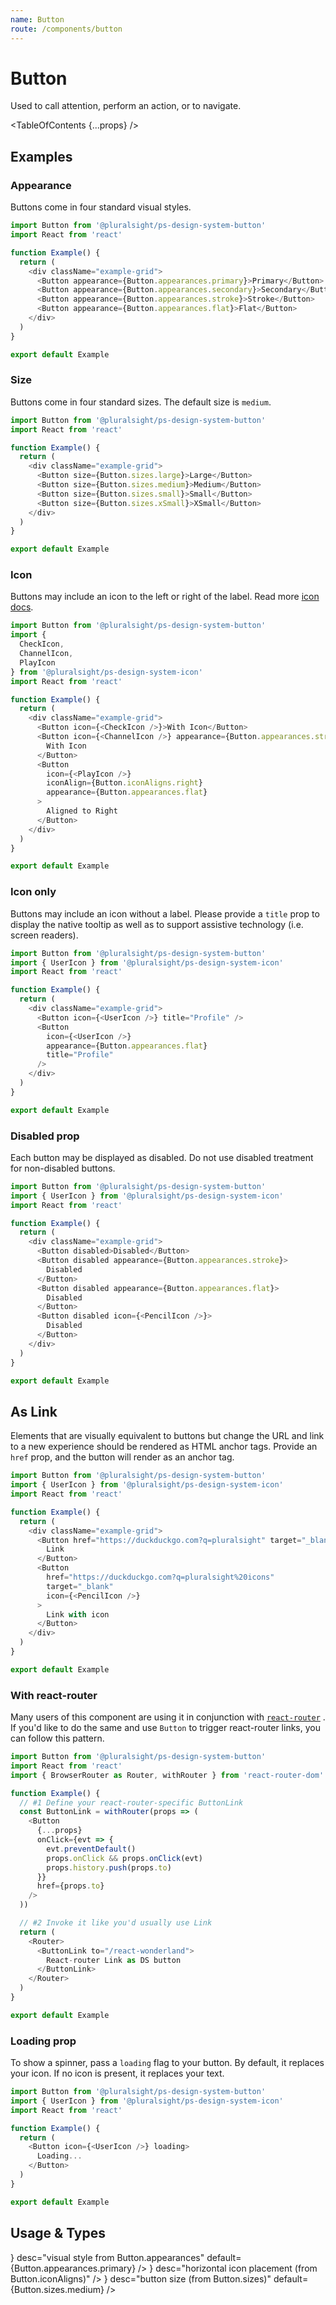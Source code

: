 ```yaml
---
name: Button
route: /components/button
---
```



# Button

<Intro>Used to call attention, perform an action, or to navigate.</Intro>

<TableOfContents {...props} />

## Examples

### Appearance

Buttons come in four standard visual styles.

```typescript
import Button from '@pluralsight/ps-design-system-button'
import React from 'react'

function Example() {
  return (
    <div className="example-grid">
      <Button appearance={Button.appearances.primary}>Primary</Button>
      <Button appearance={Button.appearances.secondary}>Secondary</Button>
      <Button appearance={Button.appearances.stroke}>Stroke</Button>
      <Button appearance={Button.appearances.flat}>Flat</Button>
    </div>
  )
}

export default Example
```

### Size

Buttons come in four standard sizes. The default size is `medium`.

```typescript
import Button from '@pluralsight/ps-design-system-button'
import React from 'react'

function Example() {
  return (
    <div className="example-grid">
      <Button size={Button.sizes.large}>Large</Button>
      <Button size={Button.sizes.medium}>Medium</Button>
      <Button size={Button.sizes.small}>Small</Button>
      <Button size={Button.sizes.xSmall}>XSmall</Button>
    </div>
  )
}

export default Example
```

### Icon

Buttons may include an icon to the left or right of the label. Read more [icon docs](/components/icon).

```typescript
import Button from '@pluralsight/ps-design-system-button'
import {
  CheckIcon,
  ChannelIcon,
  PlayIcon
} from '@pluralsight/ps-design-system-icon'
import React from 'react'

function Example() {
  return (
    <div className="example-grid">
      <Button icon={<CheckIcon />}>With Icon</Button>
      <Button icon={<ChannelIcon />} appearance={Button.appearances.stroke}>
        With Icon
      </Button>
      <Button
        icon={<PlayIcon />}
        iconAlign={Button.iconAligns.right}
        appearance={Button.appearances.flat}
      >
        Aligned to Right
      </Button>
    </div>
  )
}

export default Example
```

### Icon only

Buttons may include an icon without a label. Please provide a `title` prop to display the native tooltip as well as to support assistive technology (i.e. screen readers).

```typescript
import Button from '@pluralsight/ps-design-system-button'
import { UserIcon } from '@pluralsight/ps-design-system-icon'
import React from 'react'

function Example() {
  return (
    <div className="example-grid">
      <Button icon={<UserIcon />} title="Profile" />
      <Button
        icon={<UserIcon />}
        appearance={Button.appearances.flat}
        title="Profile"
      />
    </div>
  )
}

export default Example
```

### Disabled prop

Each button may be displayed as disabled. Do not use disabled treatment for non-disabled buttons.

```typescript
import Button from '@pluralsight/ps-design-system-button'
import { UserIcon } from '@pluralsight/ps-design-system-icon'
import React from 'react'

function Example() {
  return (
    <div className="example-grid">
      <Button disabled>Disabled</Button>
      <Button disabled appearance={Button.appearances.stroke}>
        Disabled
      </Button>
      <Button disabled appearance={Button.appearances.flat}>
        Disabled
      </Button>
      <Button disabled icon={<PencilIcon />}>
        Disabled
      </Button>
    </div>
  )
}

export default Example
```

## As Link

Elements that are visually equivalent to buttons but change the URL and link to a new experience should be rendered as HTML anchor tags. Provide an `href` prop, and the button will render as an anchor tag.

```typescript
import Button from '@pluralsight/ps-design-system-button'
import { UserIcon } from '@pluralsight/ps-design-system-icon'
import React from 'react'

function Example() {
  return (
    <div className="example-grid">
      <Button href="https://duckduckgo.com?q=pluralsight" target="_blank">
        Link
      </Button>
      <Button
        href="https://duckduckgo.com?q=pluralsight%20icons"
        target="_blank"
        icon={<PencilIcon />}
      >
        Link with icon
      </Button>
    </div>
  )
}

export default Example
```

### With react-router

Many users of this component are using it in conjunction with [`react-router`](https://github.com/ReactTraining/react-router/issues/1176) . If you'd like to do the same and use `Button` to trigger react-router links, you can follow this pattern.

```typescript noRender
import Button from '@pluralsight/ps-design-system-button'
import React from 'react'
import { BrowserRouter as Router, withRouter } from 'react-router-dom'

function Example() {
  // #1 Define your react-router-specific ButtonLink
  const ButtonLink = withRouter(props => (
    <Button
      {...props}
      onClick={evt => {
        evt.preventDefault()
        props.onClick && props.onClick(evt)
        props.history.push(props.to)
      }}
      href={props.to}
    />
  ))

  // #2 Invoke it like you'd usually use Link
  return (
    <Router>
      <ButtonLink to="/react-wonderland">
        React-router Link as DS button
      </ButtonLink>
    </Router>
  )
}

export default Example
```

### Loading prop

To show a spinner, pass a `loading` flag to your button. By default, it replaces your icon. If no icon is present, it replaces your text.

```typescript
import Button from '@pluralsight/ps-design-system-button'
import { UserIcon } from '@pluralsight/ps-design-system-icon'
import React from 'react'

function Example() {
  return (
    <Button icon={<UserIcon />} loading>
      Loading...
    </Button>
  )
}

export default Example
```

## Usage & Types

<Usage
  install="npm install @pluralsight/ps-design-system-button"
  import="import Button from '@pluralsight/ps-design-system-button'"
  packageName="button"
/>

<TypesTable>
  <TypesProp
    name="appearance"
    required
    type={<TypesEnum enum={Button.appearances} />}
    desc="visual style from Button.appearances"
    default={Button.appearances.primary}
  />
  <TypesProp
    name="disabled"
    type="boolean"
    desc="standard input disable flag"
    default="false"
  />
  <TypesProp
    name="href"
    type="string"
    desc="url of resource (renders as anchor)"
  />
  <TypesProp name="icon" type="Icon" desc="Icon component" />
  <TypesProp
    name="iconAlign"
    type={<TypesEnum enum={Button.iconAligns} />}
    desc="horizontal icon placement (from Button.iconAligns)"
  />
  <TypesProp
    name="loading"
    type="boolean"
    desc="disables button and shows spinner"
    default="false"
  />
  <TypesProp
    name="size"
    type={<TypesEnum enum={Button.sizes} />}
    desc="button size (from Button.sizes)"
    default={Button.sizes.medium}
  />
</TypesTable>
